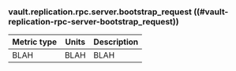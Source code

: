 ### vault.replication.rpc.server.bootstrap_request ((#vault-replication-rpc-server-bootstrap_request))

Metric type | Units | Description
----------- | ----- | -----------
BLAH     | BLAH    | BLAH